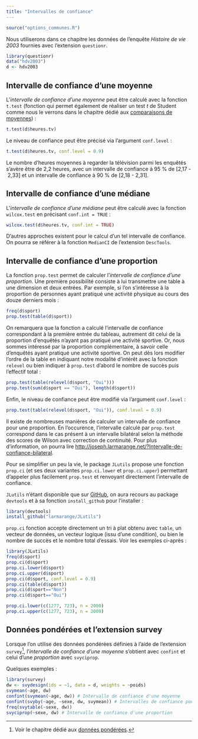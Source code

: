 ```yaml
---
title: "Intervalles de confiance"
---
```


```r
source("options_communes.R")
```

Nous utiliserons dans ce chapitre les données de l'enquête *Histoire de vie 2003*
fournies avec l'extension `questionr`{.pkg}.

```r
library(questionr)
data("hdv2003")
d <- hdv2003
```

## Intervalle de confiance d'une moyenne{#ic_moyenne}

L'<dfn>intervalle de confiance d'une moyenne</dfn><dfn data-index="moyenne, intervalle de confiance"></dfn><dfn data-index="intervalle de confiance"></dfn>
peut être calculé avec la fonction `t.test`{data-pkg="stats"}
(fonction qui permet également de réaliser un test *t* de Student comme nous le verrons dans le chapitre
dédié aux [comparaisons de moyennes](comparaisons-moyennes-et-proportions.html)) :

```r
t.test(d$heures.tv)
```

Le niveau de confiance peut être précisé via l'argument `conf.level` :

```r
t.test(d$heures.tv, conf.level = 0.9)
```

Le nombre d'heures moyennes à regarder la télévision parmi les enquêtés s'avère être de 2,2 heures,
avec un intervalle de confiance à 95 % de [2,17 - 2,33] et un intervalle de confiance à 90 % de 
[2,18 - 2,31].


## Intervalle de confiance d'une médiane{#ic_mediane}

L'<dfn>intervalle de confiance d'une médiane</dfn><dfn data-index="médiane, intervalle de confiance"></dfn>
peut être calculé avec la fonction `wilcox.test`{data-pkg="stats"}
en précisant `conf.int = TRUE` :

```r
wilcox.test(d$heures.tv, conf.int = TRUE)
```

D'autres approches existent pour le calcul d'un tel intervalle de confiance. On pourra se référer à la fonction `MedianCI`{data-pkg="DescTools"} de l'extension `DescTools`{.pkg}.

## Intervalle de confiance d'une proportion{#ic_proportion}

La fonction `prop.test`{data-pkg="stats"} permet de calculer 
l'<dfn>intervalle de confiance d'une proportion</dfn><dfn data-index="proportion, intervalle de confiance"></dfn><dfn data-index="intervalle de confiance"></dfn>.
Une première possibilité consiste à lui transmettre une table à une dimension et deux entrées. 
Par exemple, si l'on s'intéresse à la proportion de personnes ayant pratiqué une activité 
physique au cours des douze derniers mois :

```r
freq(d$sport)
prop.test(table(d$sport))
```

On remarquera que la fonction a calculé l'intervalle de confiance correspondant à la première entrée
du tableau, autrement dit celui de la proportion d'enquêtés n'ayant pas pratiqué une activité sportive.
Or, nous sommes intéressé par la proportion complémentaire, à savoir celle d'enquêtés ayant pratiqué
une activité sportive. On peut dès lors modifier l'ordre de la table en indiquant notre modalité d'intérêt
avec la fonction `relevel`{data-pkg="stats"} ou bien indiquer à `prop.test`{data-pkg="stats"} 
d'abord le nombre de succès puis l'effectif total :

```r
prop.test(table(relevel(d$sport, "Oui")))
prop.test(sum(d$sport == "Oui"), length(d$sport))
```

Enfin, le niveau de confiance peut être modifié via l'argument `conf.level` :

```r
prop.test(table(relevel(d$sport, "Oui")), conf.level = 0.9)
```

<div class="note">
Il existe de nombreuses manières de calculer un intervalle de confiance pour une proportion.
En l'occurence, l'intervalle calculé par `prop.test`{data-pkg="stats"} correspond dans le
cas présent à un intervalle bilatéral selon la méthode des scores de Wilson avec correction de continuité.
Pour plus d'information, on pourra lire <http://joseph.larmarange.net/?Intervalle-de-confiance-bilateral>.
</div>

<div class="note">
Pour se simplifier un peu la vie, le package `JLutils`{.pkg} propose
une fonction `prop.ci`{data-pkg="JLutils"} (et ses deux variantes `prop.ci.lower`{data-pkg="JLutils"}
et `prop.ci.upper`{data-pkg="JLutils"}) permettant d'appeler plus facilement `prop.test`{data-pkg="stats"}
et renvoyant directement l'intervalle de confiance. 


`JLutils`{.pkg} n'étant disponible que sur
[GitHub](https://github.com/larmarange/JLutils), on aura recours au package 
`devtools`{.pkg} et à sa fonction `install_github`{data-pkg="devtools"}
pour l'installer :

```r
library(devtools)
install_github("larmarange/JLutils")
```

`prop.ci`{data-pkg="JLutils"} fonction accepte directement un tri à plat 
obtenu avec `table`{data-pkg="base"}, un vecteur de données, un vecteur logique (issu d'une condition),
ou bien le nombre de succès et le nombre total d'essais. Voir les exemples ci-après :

```r
library(JLutils)
freq(d$sport)
prop.ci(d$sport)
prop.ci.lower(d$sport)
prop.ci.upper(d$sport)
prop.ci(d$sport, conf.level = 0.9)
prop.ci(table(d$sport))
prop.ci(d$sport=="Non")
prop.ci(d$sport=="Oui")

prop.ci.lower(c(1277, 723), n = 2000)
prop.ci.upper(c(1277, 723), n = 2000)
```
</div>

## Données pondérées et l'extension survey{#survey}

Lorsque l'on utilise des données pondérées définies à l'aide de l'extension `survey`{.pkg}^[Voir le chapitre dédié aux [données pondérées](donnees-ponderees.html#survey).], l'<dfn>intervalle de confiance d'une moyenne</dfn><dfn data-index="moyenne, intervalle de confiance"></dfn>
s'obtient avec `confint`{data-pkg="survey" data-rdoc="surveysummary"}
et celui d'une <dfn data-index="intervalle de confiance d'une proportion">proportion</dfn><dfn data-index="proportion, intervalle de confiance"></dfn> avec `svyciprop`{data-pkg="survey"}.

Quelques exemples :

```r
library(survey)
dw <- svydesign(ids = ~1, data = d, weights = ~poids)
svymean(~age, dw)
confint(svymean(~age, dw)) # Intervalle de confiance d'une moyenne
confint(svyby(~age, ~sexe, dw, svymean)) # Intervalles de confiance pour chaque sexe
freq(svytable(~sexe, dw))
svyciprop(~sexe, dw) # Intervalle de confiance d'une proportion
```

